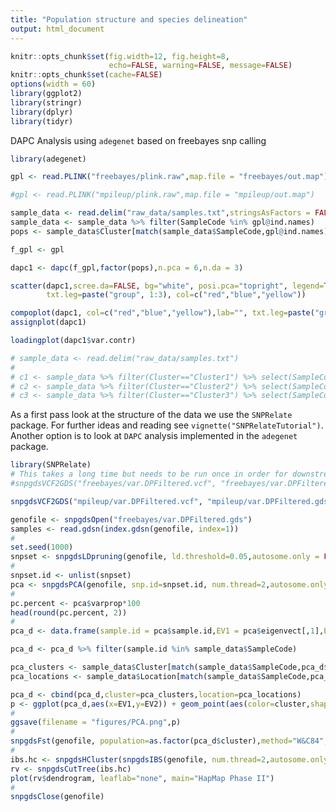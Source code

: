 ```yaml
---
title: "Population structure and species delineation"
output: html_document
---
```


```r
knitr::opts_chunk$set(fig.width=12, fig.height=8,
                      echo=FALSE, warning=FALSE, message=FALSE)
knitr::opts_chunk$set(cache=FALSE)
options(width = 60)
library(ggplot2)
library(stringr)
library(dplyr)
library(tidyr)
```

DAPC Analysis using `adegenet` based on freebayes snp calling

```r
library(adegenet)

gpl <- read.PLINK("freebayes/plink.raw",map.file = "freebayes/out.map")

#gpl <- read.PLINK("mpileup/plink.raw",map.file = "mpileup/out.map")

sample_data <- read.delim("raw_data/samples.txt",stringsAsFactors = FALSE) 
sample_data <- sample_data %>% filter(SampleCode %in% gpl@ind.names)
pops <- sample_data$Cluster[match(sample_data$SampleCode,gpl@ind.names)]

f_gpl <- gpl

dapc1 <- dapc(f_gpl,factor(pops),n.pca = 6,n.da = 3)

scatter(dapc1,scree.da=FALSE, bg="white", posi.pca="topright", legend=TRUE,
        txt.leg=paste("group", 1:3), col=c("red","blue","yellow"))

compoplot(dapc1, col=c("red","blue","yellow"),lab="", txt.leg=paste("group", 1:3), ncol=3)
assignplot(dapc1) 

loadingplot(dapc1$var.contr)
```

```r
# sample_data <- read.delim("raw_data/samples.txt")
# 
# c1 <- sample_data %>% filter(Cluster=="Cluster1") %>% select(SampleCode)
# c2 <- sample_data %>% filter(Cluster=="Cluster2") %>% select(SampleCode)
# c3 <- sample_data %>% filter(Cluster=="Cluster3") %>% select(SampleCode)
```


As a first pass look at the structure of the data we use the `SNPRelate` package.  For further ideas and reading see `vignette("SNPRelateTutorial")`.  Another option is to look at `DAPC` analysis implemented in the `adegenet` package. 

```r
library(SNPRelate)
# This takes a long time but needs to be run once in order for downstream steps to work
#snpgdsVCF2GDS("freebayes/var.DPFiltered.vcf", "freebayes/var.DPFiltered.gds", method="biallelic.only")

snpgdsVCF2GDS("mpileup/var.DPFiltered.vcf", "mpileup/var.DPFiltered.gds", method="biallelic.only")

genofile <- snpgdsOpen("freebayes/var.DPFiltered.gds")
samples <- read.gdsn(index.gdsn(genofile, index=1))
# 
set.seed(1000)
snpset <- snpgdsLDpruning(genofile, ld.threshold=0.05,autosome.only = FALSE)
# 
snpset.id <- unlist(snpset)
pca <- snpgdsPCA(genofile, snp.id=snpset.id, num.thread=2,autosome.only = FALSE)
# 
pc.percent <- pca$varprop*100
head(round(pc.percent, 2))
# 
pca_d <- data.frame(sample.id = pca$sample.id,EV1 = pca$eigenvect[,1],EV2 = pca$eigenvect[,2],stringsAsFactors = FALSE)

pca_d <- pca_d %>% filter(sample.id %in% sample_data$SampleCode)

pca_clusters <- sample_data$Cluster[match(sample_data$SampleCode,pca_d$sample.id)]
pca_locations <- sample_data$Location[match(sample_data$SampleCode,pca_d$sample.id)]

pca_d <- cbind(pca_d,cluster=pca_clusters,location=pca_locations)
p <- ggplot(pca_d,aes(x=EV1,y=EV2)) + geom_point(aes(color=cluster,shape=location),size=4) 
# 
ggsave(filename = "figures/PCA.png",p)
# 
snpgdsFst(genofile, population=as.factor(pca_d$cluster),method="W&C84",autosome.only = FALSE)
# 
ibs.hc <- snpgdsHCluster(snpgdsIBS(genofile, num.thread=2,autosome.only = FALSE))
rv <- snpgdsCutTree(ibs.hc)
plot(rv$dendrogram, leaflab="none", main="HapMap Phase II")
# 
snpgdsClose(genofile)
```
